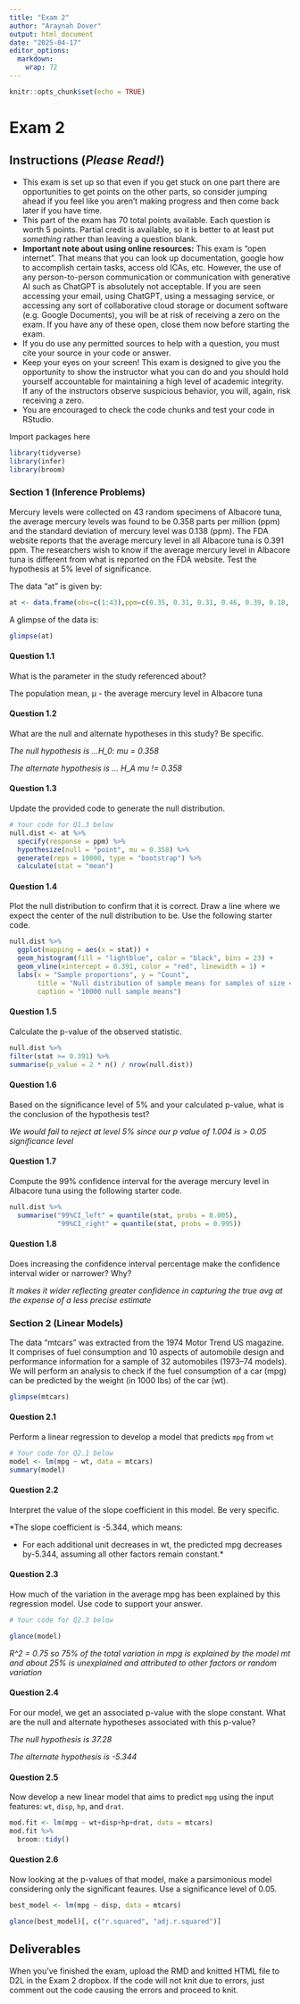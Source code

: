 ```yaml
---
title: "Exam 2"
author: "Araynah Dover"
output: html_document
date: "2025-04-17"
editor_options: 
  markdown: 
    wrap: 72
---
```


```r
knitr::opts_chunk$set(echo = TRUE)
```

# Exam 2

## Instructions (*Please Read!*)

-   This exam is set up so that even if you get stuck on one part there
    are opportunities to get points on the other parts, so consider
    jumping ahead if you feel like you aren't making progress and then
    come back later if you have time.
-   This part of the exam has 70 total points available. Each question
    is worth 5 points. Partial credit is available, so it is better to
    at least put *something* rather than leaving a question blank.
-   **Important note about using online resources:** This exam is "open
    internet". That means that you can look up documentation, google how
    to accomplish certain tasks, access old ICAs, etc. However, the use
    of any person-to-person communication or communication with
    generative AI such as ChatGPT is absolutely not acceptable. If you
    are seen accessing your email, using ChatGPT, using a messaging
    service, or accessing any sort of collaborative cloud storage or
    document software (e.g. Google Documents), you will be at risk of
    receiving a zero on the exam. If you have any of these open, close
    them now before starting the exam.
-   If you do use any permitted sources to help with a question, you
    must cite your source in your code or answer.
-   Keep your eyes on your screen! This exam is designed to give you the
    opportunity to show the instructor what you can do and you should
    hold yourself accountable for maintaining a high level of academic
    integrity. If any of the instructors observe suspicious behavior,
    you will, again, risk receiving a zero.
-   You are encouraged to check the code chunks and test your code in
    RStudio.

Import packages here

```r
library(tidyverse)
library(infer)
library(broom)
```

### Section 1 (Inference Problems)

Mercury levels were collected on 43 random specimens of Albacore tuna,
the average mercury levels was found to be 0.358 parts per million (ppm)
and the standard deviation of mercury level was 0.138 (ppm). The FDA
website reports that the average mercury level in all Albacore tuna is
0.391 ppm. The researchers wish to know if the average mercury level in
Albacore tuna is different from what is reported on the FDA website.
Test the hypothesis at 5% level of significance.

The data "at" is given by:

```r
at <- data.frame(obs=c(1:43),ppm=c(0.35, 0.31, 0.31, 0.46, 0.39, 0.18, 0.47, 0.06, 0.37, 0.52, 0.34, 0.33, 0.42, 0.36, 0.24, 0.43, 0.30, 0.40, 0.55, 0.35, 0.36, 0.14, 0.09, 0.23, 0.42, 0.36, 0.35, 0.30, 0.54, 0.49, 0.12, 0.47, 0.47, 0.43, 0.53, 0.35, 0.36, 0.61, 0.44, 0.18, 0.36, 0.60, 0.12))
```

A glimpse of the data is:

```r
glimpse(at)
```

#### Question 1.1

What is the parameter in the study referenced about?

The population mean, μ - the average mercury level in
Albacore tuna

#### Question 1.2

What are the null and alternate hypotheses in this study? Be
specific.

*The null hypothesis is ...H_0: mu = 0.358*

*The alternate hypothesis is ... H_A mu != 0.358*



#### Question 1.3

Update the provided code to generate the null distribution.

```r

# Your code for Q1.3 below
null.dist <- at %>%
  specify(response = ppm) %>%
  hypothesize(null = "point", mu = 0.358) %>%
  generate(reps = 10000, type = "bootstrap") %>%
  calculate(stat = "mean")
```

#### Question 1.4

Plot the null distribution to confirm that it is correct. Draw a line where we expect the center of the null distribution to be. Use the
following starter code.

```r
null.dist %>% 
  ggplot(mapping = aes(x = stat)) +
  geom_histogram(fill = "lightblue", color = "black", bins = 23) +
  geom_vline(xintercept = 0.391, color = "red", linewidth = 1) + 
  labs(x = "Sample proportions", y = "Count",
       title = "Null distribution of sample means for samples of size 43",
       caption = "10000 null sample means")
```





#### Question 1.5

Calculate the p-value of the observed statistic.

```r
null.dist %>%
filter(stat >= 0.391) %>%
summarise(p_value = 2 * n() / nrow(null.dist))
```

#### Question 1.6

Based on the significance level of 5% and your calculated p-value, what
is the conclusion of the hypothesis test?

*We would fail to reject at level 5% since our p value of 1.004 is > 0.05 significance level*

#### Question 1.7

Compute the 99% confidence interval for the average mercury level in
Albacore tuna using the following starter code.

```r
null.dist %>%
  summarise("99%CI_left" = quantile(stat, probs = 0.005), 
            "99%CI_right" = quantile(stat, probs = 0.995))
```

#### Question 1.8

Does increasing the confidence interval percentage make the confidence
interval wider or narrower? Why?

*It makes it wider reflecting greater confidence in capturing the true avg at the expense of a less precise estimate*

### Section 2 (Linear Models)

The data "mtcars" was extracted from the 1974 Motor Trend US magazine.
It comprises of fuel consumption and 10 aspects of automobile design and
performance information for a sample of 32 automobiles (1973–74 models).
We will perform an analysis to check if the fuel consumption of a car
(mpg) can be predicted by the weight (in 1000 lbs) of the car (wt).

```r
glimpse(mtcars)
```

#### Question 2.1

Perform a linear regression to develop a model that predicts `mpg` from
`wt`

```r
# Your code for Q2.1 below
model <- lm(mpg ~ wt, data = mtcars)
summary(model)
```

#### Question 2.2

Interpret the value of the slope coefficient in this model. Be very
specific.

*The slope coefficient is -5.344, which means:

- For each additional unit decreases in wt, the predicted mpg decreases by-5.344, assuming all other factors remain constant.*


#### Question 2.3

How much of the variation in the average mpg has been explained by this regression model. Use code to support your answer. 

```r
# Your code for Q2.3 below

glance(model)
```
*R^2 = 0.75 so 75% of the total variation in mpg is explained by the model mt and about 25% is unexplained and attributed to other factors or random variation*

#### Question 2.4

For our model, we get an associated p-value with the slope constant. What are the null and alternate hypotheses associated with this p-value? 

*The null hypothesis is 37.28*

*The alternate hypothesis is -5.344*

#### Question 2.5

Now develop a new linear model that aims to predict `mpg` using the input features: `wt`, `disp`, `hp`, and `drat`. 

```r
mod.fit <- lm(mpg ~ wt+disp+hp+drat, data = mtcars)
mod.fit %>%
  broom::tidy()
```
#### Question 2.6 

Now looking at the p-values of that model, make a parsimonious model considering only the significant feaures. Use a significance level of 0.05. 

```r
best_model <- lm(mpg ~ disp, data = mtcars)

glance(best_model)[, c("r.squared", "adj.r.squared")]
```


## Deliverables

When you've finished the exam, upload the RMD and knitted HTML file to D2L in the Exam 2 dropbox. If the code will not knit due to errors, just comment out the code causing the errors and proceed to knit. 
